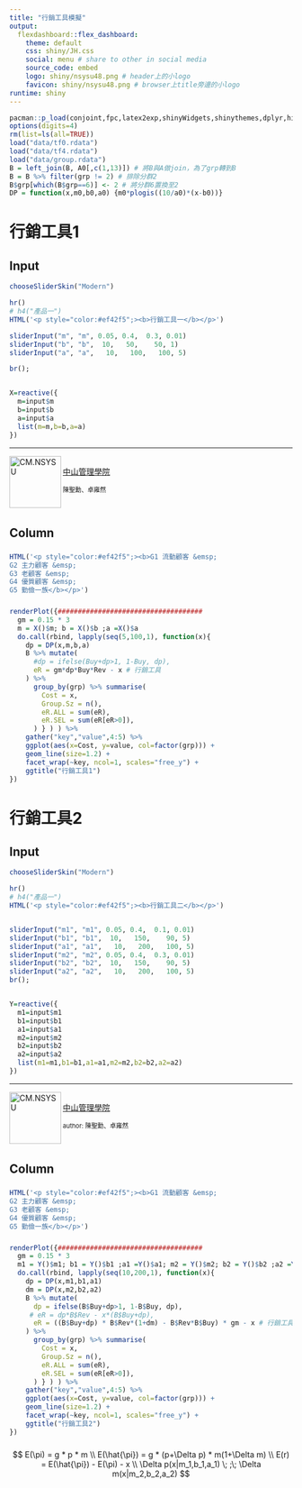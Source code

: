 ```yaml
---
title: "行銷工具模擬"
output: 
  flexdashboard::flex_dashboard:
    theme: default
    css: shiny/JH.css
    social: menu # share to other in social media
    source_code: embed 
    logo: shiny/nsysu48.png # header上的小logo
    favicon: shiny/nsysu48.png # browser上title旁邊的小logo
runtime: shiny
---
```


```r
pacman::p_load(conjoint,fpc,latex2exp,shinyWidgets,shinythemes,dplyr,highcharter,tidyverse)
options(digits=4) 
rm(list=ls(all=TRUE))
load("data/tf0.rdata")
load("data/tf4.rdata")
load("data/group.rdata")
B = left_join(B, A0[,c(1,13)]) # 將B與A做join，為了grp轉到B
B = B %>% filter(grp != 2) # 排除分群2
B$grp[which(B$grp==6)] <- 2 # 將分群6置換至2
DP = function(x,m0,b0,a0) {m0*plogis((10/a0)*(x-b0))}
```

行銷工具1 {data-orientation=columns data-icon="fa-chess"}
=====================================

Input {.sidebar  data-width=280}
-------------------------------------

```r
chooseSliderSkin("Modern")

hr()
# h4("產品一")
HTML('<p style="color:#ef42f5";><b>行銷工具一</b></p>')

sliderInput("m", "m", 0.05, 0.4,  0.3, 0.01)
sliderInput("b", "b",  10,   50,    50, 1)
sliderInput("a", "a",   10,   100,   100, 5)

br();


X=reactive({
  m=input$m
  b=input$b
  a=input$a
  list(m=m,b=b,a=a)
})
```

<hr><p>
<img src="shiny/cm_nsysu.png" alt="CM.NSYSU" height="92" align="left"> <br>
[中山管理學院](https://bap.cm.nsysu.edu.tw/) <br>
<p style="font-size:11px">陳聖勳、卓雍然</p> <br>
</p>
 
Column  {data-width=30%}
-------------------------------------
###   {data-height=2%}
```r
HTML('<p style="color:#ef42f5";><b>G1 流動顧客 &emsp;
G2 主力顧客 &emsp;
G3 老顧客 &emsp;
G4 優質顧客 &emsp;
G5 勤儉一族</b></p>')
```

###   {data-height=65%}

```r
renderPlot({####################################
  gm = 0.15 * 3
  m = X()$m; b = X()$b ;a =X()$a
  do.call(rbind, lapply(seq(5,100,1), function(x){
    dp = DP(x,m,b,a)
    B %>% mutate(
      #dp = ifelse(Buy+dp>1, 1-Buy, dp),
      eR = gm*dp*Buy*Rev - x # 行銷工具
    ) %>%
      group_by(grp) %>% summarise(
        Cost = x,
        Group.Sz = n(),
        eR.ALL = sum(eR),
        eR.SEL = sum(eR[eR>0]),
      ) } ) ) %>% 
    gather("key","value",4:5) %>% 
    ggplot(aes(x=Cost, y=value, col=factor(grp))) +
    geom_line(size=1.2) +
    facet_wrap(~key, ncol=1, scales="free_y") +
    ggtitle("行銷工具1")
}) 

```

行銷工具2 {data-orientation=columns data-icon="fa-chess"}
=====================================

Input {.sidebar  data-width=280}
-------------------------------------

```r
chooseSliderSkin("Modern")

hr()
# h4("產品一")
HTML('<p style="color:#ef42f5";><b>行銷工具二</b></p>')


sliderInput("m1", "m1", 0.05, 0.4,  0.1, 0.01)
sliderInput("b1", "b1",  10,   150,    90, 5)
sliderInput("a1", "a1",   10,   200,   100, 5)
sliderInput("m2", "m2", 0.05, 0.4,  0.3, 0.01)
sliderInput("b2", "b2",  10,   150,    90, 5)
sliderInput("a2", "a2",   10,   200,   100, 5)
br();


Y=reactive({
  m1=input$m1
  b1=input$b1
  a1=input$a1
  m2=input$m2
  b2=input$b2
  a2=input$a2
  list(m1=m1,b1=b1,a1=a1,m2=m2,b2=b2,a2=a2)
})
```

<hr><p>
<img src="shiny/cm_nsysu.png" alt="CM.NSYSU" height="92" align="left"> <br>
[中山管理學院](https://bap.cm.nsysu.edu.tw/) <br>
<p style="font-size:11px">author: 陳聖勳、卓雍然</p> <br>
</p>
 
Column  {data-width=30%}
-------------------------------------

###   {data-height=2%}
```r
HTML('<p style="color:#ef42f5";><b>G1 流動顧客 &emsp;
G2 主力顧客 &emsp;
G3 老顧客 &emsp;
G4 優質顧客 &emsp;
G5 勤儉一族</b></p>')
```

###   {data-height=65%}
```r
renderPlot({####################################
  gm = 0.15 * 3
  m1 = Y()$m1; b1 = Y()$b1 ;a1 =Y()$a1; m2 = Y()$m2; b2 = Y()$b2 ;a2 =Y()$a2
  do.call(rbind, lapply(seq(10,200,1), function(x){
    dp = DP(x,m1,b1,a1)
    dm = DP(x,m2,b2,a2)
    B %>% mutate(
      dp = ifelse(B$Buy+dp>1, 1-B$Buy, dp),
     # eR = dp*B$Rev - x*(B$Buy+dp),
      eR = ((B$Buy+dp) * B$Rev*(1+dm) - B$Rev*B$Buy) * gm - x # 行銷工具
    ) %>%
      group_by(grp) %>% summarise(
        Cost = x,
        Group.Sz = n(),
        eR.ALL = sum(eR),
        eR.SEL = sum(eR[eR>0]),
      ) } ) ) %>% 
    gather("key","value",4:5) %>% 
    ggplot(aes(x=Cost, y=value, col=factor(grp))) +
    geom_line(size=1.2) +
    facet_wrap(~key, ncol=1, scales="free_y") +
    ggtitle("行銷工具2")
}) 

```

###   {data-height=10%}
$$
E(\pi) = g * p * m \\
E(\hat{\pi}) = g * (p+\Delta p) * m(1+\Delta m) \\
E(r) = E(\hat{\pi}) - E(\pi) - x \\ 
\Delta p(x|m_1,b_1,a_1) \; ;\; \Delta m(x|m_2,b_2,a_2)
$$
